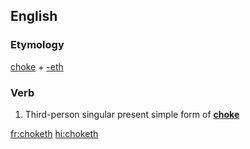 ==English==

===Etymology===
[[choke]] + [[-eth]]

===Verb===
{{head|en|verb form}}

# {{label|en|archaic}} Third-person singular present simple form of '''[[choke]]'''

[[fr:choketh]]
[[hi:choketh]]